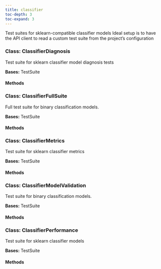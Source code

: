 ```yaml
---
title: classifier
toc-depth: 3
toc-expand: 3
---
```


Test suites for sklearn-compatible classifier models Ideal setup is to have the API client to read a custom test suite from the project's configuration

### Class: ClassifierDiagnosis

Test suite for sklearn classifier model diagnosis tests

**Bases:** TestSuite

#### Methods

### Class: ClassifierFullSuite

Full test suite for binary classification models.

**Bases:** TestSuite

#### Methods

### Class: ClassifierMetrics

Test suite for sklearn classifier metrics

**Bases:** TestSuite

#### Methods

### Class: ClassifierModelValidation

Test suite for binary classification models.

**Bases:** TestSuite

#### Methods

### Class: ClassifierPerformance

Test suite for sklearn classifier models

**Bases:** TestSuite

#### Methods
